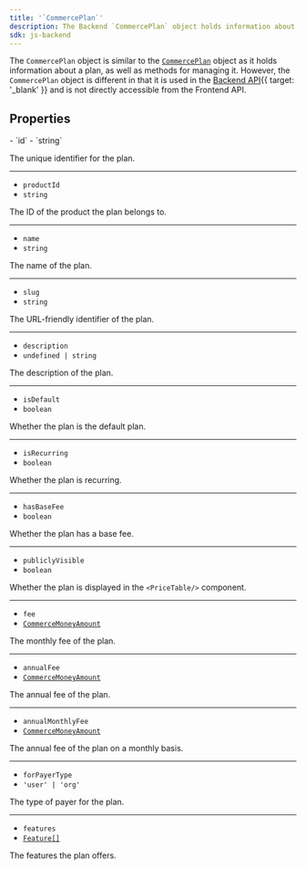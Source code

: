 ```yaml
---
title: '`CommercePlan`'
description: The Backend `CommercePlan` object holds information about a plan of your application.
sdk: js-backend
---
```


<Include src="_partials/billing/billing-experimental" />

The `CommercePlan` object is similar to the [`CommercePlan`](/docs/references/javascript/types/commerce-plan-resource) object as it holds information about a plan, as well as methods for managing it. However, the `CommercePlan` object is different in that it is used in the [Backend API](https://clerk.com/docs/reference/backend-api/model/commerceplan){{ target: '_blank' }} and is not directly accessible from the Frontend API.

## Properties

<Properties>
  - `id`
  - `string`

  The unique identifier for the plan.

  ---

  - `productId`
  - `string`

  The ID of the product the plan belongs to.

  ---

  - `name`
  - `string`

  The name of the plan.

  ---

  - `slug`
  - `string`

  The URL-friendly identifier of the plan.

  ---

  - `description`
  - `undefined | string`

  The description of the plan.

  ---

  - `isDefault`
  - `boolean`

  Whether the plan is the default plan.

  ---

  - `isRecurring`
  - `boolean`

  Whether the plan is recurring.

  ---

  - `hasBaseFee`
  - `boolean`

  Whether the plan has a base fee.

  ---

  - `publiclyVisible`
  - `boolean`

  Whether the plan is displayed in the `<PriceTable/>` component.

  ---

  - `fee`
  - <code>[CommerceMoneyAmount](/docs/references/javascript/types/commerce-money-amount)</code>

  The monthly fee of the plan.

  ---

  - `annualFee`
  - <code>[CommerceMoneyAmount](/docs/references/javascript/types/commerce-money-amount)</code>

  The annual fee of the plan.

  ---

  - `annualMonthlyFee`
  - <code>[CommerceMoneyAmount](/docs/references/javascript/types/commerce-money-amount)</code>

  The annual fee of the plan on a monthly basis.

  ---

  - `forPayerType`
  - `'user' | 'org'`

  The type of payer for the plan.

  ---

  - `features`
  - [`Feature[]`](/docs/references/backend/types/feature)

  The features the plan offers.
</Properties>
